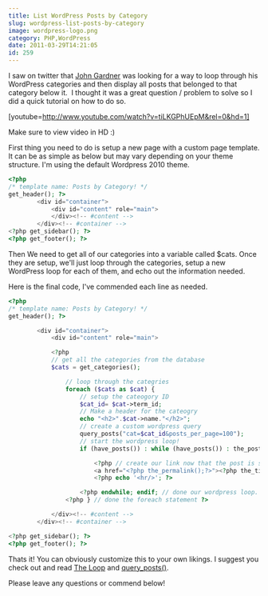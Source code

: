 ```yaml
---
title: List WordPress Posts by Category
slug: wordpress-list-posts-by-category
image: wordpress-logo.png
category: PHP,WordPress
date: 2011-03-29T14:21:05
id: 259
---
```


I saw on twitter that <a href="http://twitter.com/j_gardner/status/52762151860965376#">John Gardner</a> was looking for a way to loop through his WordPress categories and then display all posts that belonged to that category below it.  I thought it was a great question / problem to solve so I did a quick tutorial on how to do so.



[youtube=http://www.youtube.com/watch?v=tiLKGPhUEpM&rel=0&hd=1]

Make sure to view video in HD :)

First thing you need to do is setup a new page with a custom page template. It can be as simple as below but may vary depending on your theme structure. I'm using the default Wordpress 2010 theme.

```php
<?php
/* template name: Posts by Category! */
get_header(); ?>
		<div id="container">
			<div id="content" role="main">
			</div><!-- #content -->
		</div><!-- #container -->
<?php get_sidebar(); ?>
<?php get_footer(); ?>
```
Then We need to get all of our categories into a variable called $cats. Once they are setup, we'll just loop through the categories, setup a new WordPress loop for each of them, and echo out the information needed.

Here is the final code, I've commended each line as needed.

```php
<?php
/* template name: Posts by Category! */
get_header(); ?>

		<div id="container">
			<div id="content" role="main">

			<?php
			// get all the categories from the database
			$cats = get_categories(); 

				// loop through the categries
				foreach ($cats as $cat) {
					// setup the cateogory ID
					$cat_id= $cat->term_id;
					// Make a header for the cateogry
					echo "<h2>".$cat->name."</h2>";
					// create a custom wordpress query
					query_posts("cat=$cat_id&posts_per_page=100");
					// start the wordpress loop!
					if (have_posts()) : while (have_posts()) : the_post(); ?>

						<?php // create our link now that the post is setup ?>
						<a href="<?php the_permalink();?>"><?php the_title(); ?></a>
						<?php echo '<hr/>'; ?>

					<?php endwhile; endif; // done our wordpress loop. Will start again for each category ?>
				<?php } // done the foreach statement ?>

			</div><!-- #content -->
		</div><!-- #container -->

<?php get_sidebar(); ?>
<?php get_footer(); ?>
```
Thats it! You can obviously customize this to your own likings. I suggest you check out and read <a href="http://codex.wordpress.org/The_Loop">The Loop</a> and <a href="http://codex.wordpress.org/Function_Reference/query_posts">query_posts()</a>.

Please leave any questions or commend below!